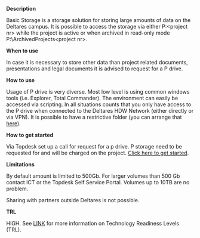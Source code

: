 **Description**

Basic Storage is a storage solution for storing large amounts of data on the Deltares campus. It is possible to access the storage via either P:&lt;project nr&gt; while the project is active or when archived in read-only mode P:\\ArchivedProjects&lt;project nr&gt;.

**When to use**

In case it is necessary to store other data than project related documents, presentations and legal documents it is advised to request for a P drive.

**How to use**

Usage of P drive is very diverse. Most low level is using common windows tools (i.e. Explorer, Total Commander). The environment can easily be accessed via scripting. In all situations counts that you only have access to the P drive when connected to the Deltares HDW Network (either directly or via VPN). It is possible to have a restrictive folder (you can arrange that [here](https://deltares.topdesk.net/tas/public/ssp/content/serviceflow?unid=168bc1c1f6024de498bf5c4faac8ddaa&from=19ab95f7-c6c4-484b-8278-e0bfe0e6deb6&openedFromService=true)).

**How to get started**

Via Topdesk set up a call for request for a p drive. P storage need to be requested for and will be charged on the project. [Click here to get started](https://deltares.topdesk.net/tas/public/ssp/content/serviceflow?unid=739312c5ca664f2e946e8d21bacea2b8&from=19ab95f7-c6c4-484b-8278-e0bfe0e6deb6&openedFromService=true).

**Limitations**

By default amount is limited to 500Gb. For larger volumes than 500 Gb contact ICT or the Topdesk Self Service Portal. Volumes up to 10TB are no problem.

Sharing with partners outside Deltares is not possible.

**TRL**

HIGH. See [LINK](/storage-finder/tlr) for more information on Technology Readiness Levels (TRL).